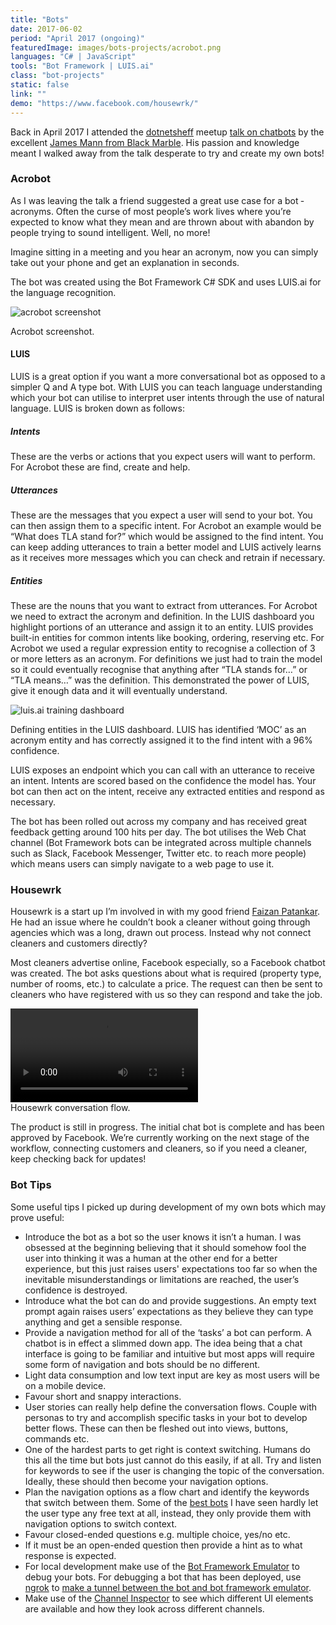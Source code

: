 ```yaml
---
title: "Bots"
date: 2017-06-02
period: "April 2017 (ongoing)"
featuredImage: images/bots-projects/acrobot.png
languages: "C# | JavaScript"
tools: "Bot Framework | LUIS.ai"
class: "bot-projects"
static: false
link: ""
demo: "https://www.facebook.com/housewrk/"
---
```



Back in April 2017 I attended the [dotnetsheff](https://dotnetsheff.co.uk/) meetup [talk on chatbots](https://www.meetup.com/dotnetsheff/events/234854191) by 
the excellent [James Mann from Black Marble](https://blogs.blackmarble.co.uk/jmann/). His passion and knowledge meant I walked away from the talk desperate 
to try and create my own bots!

### Acrobot

As I was leaving the talk a friend suggested a great use case for a bot ‐ acronyms. Often the curse of most people’s work lives where you’re expected 
to know what they mean and are thrown about with abandon by people trying to sound intelligent. Well, no more!

Imagine sitting in a meeting and you hear an acronym, now you can simply take out your phone and get an explanation in seconds.

The bot was created using the Bot Framework C# SDK and uses LUIS.ai for the language recognition.

![acrobot screenshot](images/bots-projects/acrobot.png)
<figcaption>
    <FontAwesomeIcon icon={faCamera} /> Acrobot screenshot.
</figcaption>

#### LUIS

LUIS is a great option if you want a more conversational bot as opposed to a simpler Q and A type bot. With LUIS you can teach language 
understanding which your bot can utilise to interpret user intents through the use of natural language. LUIS is broken down as follows:

##### Intents

These are the verbs or actions that you expect users will want to perform. For Acrobot these are find, create and help.

##### Utterances

These are the messages that you expect a user will send to your bot. You can then assign them to a specific intent. For Acrobot an example would 
be “What does TLA stand for?” which would be assigned to the find intent. You can keep adding utterances to train a better model and LUIS actively 
learns as it receives more messages which you can check and retrain if necessary.

##### Entities

These are the nouns that you want to extract from utterances. For Acrobot we need to extract the acronym and definition. In the LUIS dashboard you 
highlight portions of an utterance and assign it to an entity. LUIS provides built-in entities for common intents like booking, ordering, reserving 
etc. For Acrobot we used a regular expression entity to recognise a collection of 3 or more letters as an acronym. For definitions we just had to 
train the model so it could eventually recognise that anything after “TLA stands for…” or “TLA means…” was the definition. This demonstrated the 
power of LUIS, give it enough data and it will eventually understand.

![luis.ai training dashboard](images/bots-projects/luis-entities.jpg)
<figcaption>
    <FontAwesomeIcon icon={faCamera} /> Defining entities in the LUIS dashboard. LUIS has identified ‘MOC’ as an acronym entity and has correctly 
    assigned it to the find intent with a 96% confidence.
</figcaption>

LUIS exposes an endpoint which you can call with an utterance to receive an intent. Intents are scored based on the confidence the model has. Your bot 
can then act on the intent, receive any extracted entities and respond as necessary.

The bot has been rolled out across my company and has received great feedback getting around 100 hits per day. The bot utilises the Web Chat 
channel (Bot Framework bots can be integrated across multiple channels such as Slack, Facebook Messenger, Twitter etc. to reach more people) which 
means users can simply navigate to a web page to use it.

### Housewrk

Housewrk is a start up I’m involved in with my good friend [Faizan Patankar](https://www.faizanpatankar.com/). He had an issue where he couldn’t book 
a cleaner without going through agencies which was a long, drawn out process. Instead why not connect cleaners and customers directly?

Most cleaners advertise online, Facebook especially, so a Facebook chatbot was created. The bot asks questions about what is required (property type, 
number of rooms, etc.) to calculate a price. The request can then be sent to cleaners who have registered with us so they can respond and take the job.

<video controls="controls">
    <source src={HousewrkVideo} type='video/mp4; codecs="avc1.42E01E, mp4a.40.2"' />
</video>
<figcaption>
    <FontAwesomeIcon icon={faVideo} /> Housewrk conversation flow.
</figcaption>

The product is still in progress. The initial chat bot is complete and has been approved by Facebook. We’re currently working on the next stage of 
the workflow, connecting customers and cleaners, so if you need a cleaner, keep checking back for updates!

### Bot Tips

Some useful tips I picked up during development of my own bots which may prove useful:

- Introduce the bot as a bot so the user knows it isn’t a human. I was obsessed at the beginning believing that it should somehow fool the user 
into thinking it was a human at the other end for a better experience, but this just raises users' expectations too far so when the inevitable 
misunderstandings or limitations are reached, the user’s confidence is destroyed.
- Introduce what the bot can do and provide suggestions. An empty text prompt again raises users’ expectations as they believe they can type anything 
and get a sensible response.
- Provide a navigation method for all of the ‘tasks’ a bot can perform. A chatbot is in effect a slimmed down app. The idea being that a chat 
interface is going to be familiar and intuitive but most apps will require some form of navigation and bots should be no different.
- Light data consumption and low text input are key as most users will be on a mobile device.
- Favour short and snappy interactions.
- User stories can really help define the conversation flows. Couple with personas to try and accomplish specific tasks in your bot to develop better 
flows. These can then be fleshed out into views, buttons, commands etc.
- One of the hardest parts to get right is context switching. Humans do this all the time but bots just cannot do this easily, if at all. Try and 
listen for keywords to see if the user is changing the topic of the conversation. Ideally, these should then become your navigation options.
- Plan the navigation options as a flow chart and identify the keywords that switch between them. Some of the 
[best bots](https://withplum.com/) I have seen hardly let the user type any free text at all, instead, they only provide them with navigation 
options to switch context.
- Favour closed-ended questions e.g. multiple choice, yes/no etc.
- If it must be an open-ended question then provide a hint as to what response is expected.
- For local development make use of the [Bot Framework Emulator](https://github.com/Microsoft/BotFramework-Emulator/releases) to debug your bots. For 
debugging a bot that has been deployed, use [ngrok](https://ngrok.com/) to 
[make a tunnel between the bot and bot framework emulator](https://github.com/Microsoft/BotFramework-Emulator/wiki/Tunneling-(ngrok)).
- Make use of the [Channel Inspector](https://docs.botframework.com/en-us/channel-inspector/channels/Skype/) to see which different UI elements 
are available and how they look across different channels.